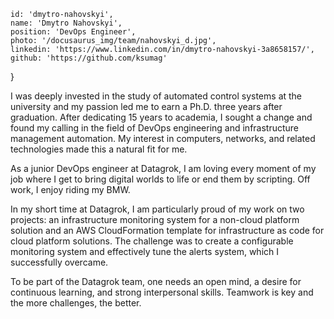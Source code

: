 
    id: 'dmytro-nahovskyi',
    name: 'Dmytro Nahovskyi',
    position: 'DevOps Engineer',
    photo: '/docusaurus_img/team/nahovskyi_d.jpg',
    linkedin: 'https://www.linkedin.com/in/dmytro-nahovskyi-3a8658157/',
    github: 'https://github.com/ksumag'
}

<Card meta={meta}>

I was deeply invested in the study of automated control systems at the university and my passion led me to earn a Ph.D. three years after graduation. After dedicating 15 years to academia, I sought a change and found my calling in the field of DevOps engineering and infrastructure management automation. My interest in computers, networks, and related technologies made this a natural fit for me.

As a junior DevOps engineer at Datagrok, I am loving every moment of my job where I get to bring digital worlds to life or end them by scripting. Off work, I enjoy riding my BMW.

In my short time at Datagrok, I am particularly proud of my work on two projects: an infrastructure monitoring system for a non-cloud platform solution and an AWS CloudFormation template for infrastructure as code for cloud platform solutions. The challenge was to create a configurable monitoring system and effectively tune the alerts system, which I successfully overcame.

To be part of the Datagrok team, one needs an open mind, a desire for continuous learning, and strong interpersonal skills. Teamwork is key and the more challenges, the better.

</Card>